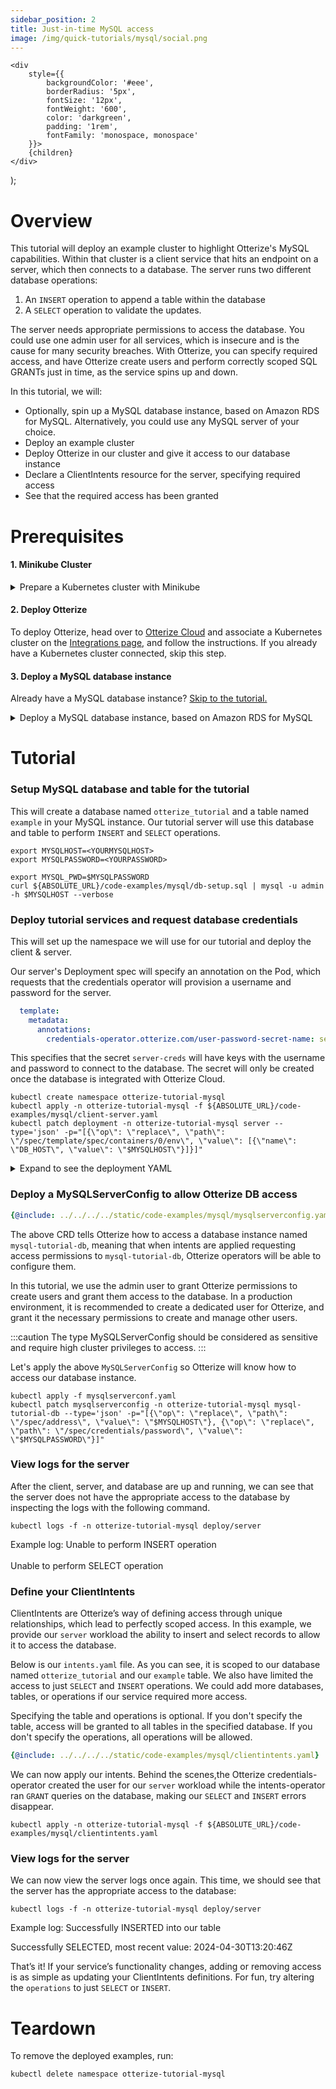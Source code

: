 ```yaml
---
sidebar_position: 2
title: Just-in-time MySQL access
image: /img/quick-tutorials/mysql/social.png
---
```



    <div
        style={{
            backgroundColor: '#eee',
            borderRadius: '5px',
            fontSize: '12px',
            fontWeight: '600',
            color: 'darkgreen',
            padding: '1rem',
            fontFamily: 'monospace, monospace'
        }}>
        {children}
    </div>
);


# Overview
This tutorial will deploy an example cluster to highlight Otterize's MySQL capabilities. Within that cluster is a client service that hits an endpoint on a server, which then connects to a database. The server runs two different database operations:
1. An `INSERT` operation to append a table within the database
2. A `SELECT` operation to validate the updates.

The server needs appropriate permissions to access the database. You could use one admin user for all services, which is insecure and is the cause for many security breaches. With Otterize, you can specify required access, and have Otterize create users and perform correctly scoped SQL GRANTs just in time, as the service spins up and down.

In this tutorial, we will:
* Optionally, spin up a MySQL database instance, based on Amazon RDS for MySQL. Alternatively, you could use any MySQL server of your choice.
* Deploy an example cluster
* Deploy Otterize in our cluster and give it access to our database instance
* Declare a ClientIntents resource for the server, specifying required access
* See that the required access has been granted

# Prerequisites

#### 1. Minikube Cluster
<details>
    <summary>Prepare a Kubernetes cluster with Minikube</summary>

For this tutorial you'll need a local Kubernetes cluster. Having a cluster with a [CNI](https://kubernetes.io/docs/concepts/extend-kubernetes/compute-storage-net/network-plugins/) that supports [NetworkPolicies](https://kubernetes.io/docs/concepts/services-networking/network-policies/) isn't required for this tutorial, but is recommended so that your cluster works with other tutorials.

If you don't have the Minikube CLI, first [install it](https://minikube.sigs.k8s.io/docs/start/).

Then start your Minikube cluster with Calico, in order to enforce network policies.

```shell
minikube start --cpus=4 --memory 4096 --disk-size 32g --cni=calico
```
</details>

#### 2. Deploy Otterize
To deploy Otterize, head over to [Otterize Cloud](https://app.otterize.com) and associate a Kubernetes cluster on the [Integrations page](https://app.otterize.com/integrations), and follow the instructions. If you already have a Kubernetes cluster connected, skip this step.

#### 3. Deploy a MySQL database instance
Already have a MySQL database instance? [Skip to the tutorial.](#tutorial)

<details>
<summary>Deploy a MySQL database instance, based on Amazon RDS for MySQL</summary>

Follow the [installation instructions on the AWS RDS documentation](https://docs.aws.amazon.com/AmazonRDS/latest/UserGuide/CHAP_GettingStarted.CreatingConnecting.MySQL.html#CHAP_GettingStarted.Creating.MySQL).

<li>
    You may use the Free tier template for this tutorial.
</li>
<li>
    Under "Settings", choose "Auto generate password". Make sure you save the generated password after the instance is created.
</li>
<li>
    Under "Connectivity", enable public access to allow access from your Kubernetes cluster. Otterize will require that access to manage credentials for you.
    Additionally, make sure you choose a security group that allows inbound access from your Kubernetes cluster.

    Alternatively, if your Kubernetes cluster is running on AWS EKS, you may configure your RDS instance to allow connectivity from your EKS cluster's VPC.
</li>

</details>



# Tutorial

### Setup MySQL database and table for the tutorial
This will create a database named `otterize_tutorial` and a table named `example` in your MySQL instance.
Our tutorial server will use this database and table to perform `INSERT` and `SELECT` operations.
```
export MYSQLHOST=<YOURMYSQLHOST>
export MYSQLPASSWORD=<YOURPASSWORD>

export MYSQL_PWD=$MYSQLPASSWORD
curl ${ABSOLUTE_URL}/code-examples/mysql/db-setup.sql | mysql -u admin -h $MYSQLHOST --verbose
```
### Deploy tutorial services and request database credentials
This will set up the namespace we will use for our tutorial and deploy the client & server.

Our server's Deployment spec will specify an annotation on the Pod, which requests that the credentials operator will provision a username and password for the server.
```yaml
  template:
    metadata:
      annotations:
        credentials-operator.otterize.com/user-password-secret-name: server-creds
```
This specifies that the secret `server-creds` will have keys with the username and password to connect to the database.
The secret will only be created once the database is integrated with Otterize Cloud.

``` shell
kubectl create namespace otterize-tutorial-mysql
kubectl apply -n otterize-tutorial-mysql -f ${ABSOLUTE_URL}/code-examples/mysql/client-server.yaml
kubectl patch deployment -n otterize-tutorial-mysql server --type='json' -p="[{\"op\": \"replace\", \"path\": \"/spec/template/spec/containers/0/env\", \"value\": [{\"name\": \"DB_HOST\", \"value\": \"$MYSQLHOST\"}]}]"
```

<details>
<summary>Expand to see the deployment YAML</summary>

```yaml
{@include: ../../../../static/code-examples/mysql/client-server.yaml}
```

</details>

### Deploy a MySQLServerConfig to allow Otterize DB access
```yaml
{@include: ../../../../static/code-examples/mysql/mysqlserverconfig.yaml}
```

The above CRD tells Otterize how to access a database instance named `mysql-tutorial-db`, meaning that when intents
are applied requesting access permissions to `mysql-tutorial-db`, Otterize operators will be able to configure
them.

In this tutorial, we use the admin user to grant Otterize permissions to create users and grant them access to the database.
In a production environment, it is recommended to create a dedicated user for Otterize, and grant it the necessary permissions to create and manage other users.

:::caution
The type MySQLServerConfig should be considered as sensitive and require high cluster privileges to access.
:::

Let's apply the above `MySQLServerConfig` so Otterize will know how to access our database instance.
```shell
kubectl apply -f mysqlserverconf.yaml
kubectl patch mysqlserverconfig -n otterize-tutorial-mysql mysql-tutorial-db --type='json' -p="[{\"op\": \"replace\", \"path\": \"/spec/address\", \"value\": \"$MYSQLHOST\"}, {\"op\": \"replace\", \"path\": \"/spec/credentials/password\", \"value\": \"$MYSQLPASSWORD\"}]"
```

### View logs for the server
After the client, server, and database are up and running, we can see that the server does not have the appropriate access to the database by inspecting the logs with the following command.

```shell
kubectl logs -f -n otterize-tutorial-mysql deploy/server
```

Example log:
<Terminal>
Unable to perform INSERT operation
    <br></br>
Unable to perform SELECT operation
</Terminal>

### Define your ClientIntents

ClientIntents are Otterize’s way of defining access through unique relationships, which lead to perfectly scoped access. In this example, we provide our `server` workload the ability to insert and select records to allow it to access the database.

Below is our `intents.yaml` file. As you can see, it is scoped to our database named `otterize_tutorial` and our `example` table. We also have limited the access to just `SELECT` and `INSERT` operations. We could add more databases, tables, or operations if our service required more access.

Specifying the table and operations is optional. If you don't specify the table, access will be granted to all tables in the specified database. If you don't specify the operations, all operations will be allowed.
```yaml
{@include: ../../../../static/code-examples/mysql/clientintents.yaml}
```
We can now apply our intents. Behind the scenes,the Otterize credentials-operator created the user for our `server` workload while the intents-operator ran `GRANT` queries on the database, making our `SELECT` and `INSERT` errors disappear.

```shell
kubectl apply -n otterize-tutorial-mysql -f ${ABSOLUTE_URL}/code-examples/mysql/clientintents.yaml
```

### View logs for the server
We can now view the server logs once again. This time, we should see that the server has the appropriate access to the database:

```shell
kubectl logs -f -n otterize-tutorial-mysql deploy/server
```

Example log:
<Terminal>
Successfully INSERTED into our table

Successfully SELECTED, most recent value:  2024-04-30T13:20:46Z
</Terminal>

That’s it! If your service’s functionality changes, adding or removing access is as simple as updating your ClientIntents definitions. For fun, try altering the `operations` to just `SELECT` or `INSERT`.

# Teardown
To remove the deployed examples, run:
```shell
kubectl delete namespace otterize-tutorial-mysql
```
